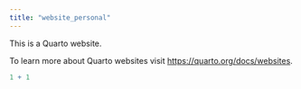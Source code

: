 ```yaml
---
title: "website_personal"
---
```


This is a Quarto website.

To learn more about Quarto websites visit <https://quarto.org/docs/websites>.

```r
1 + 1
```
